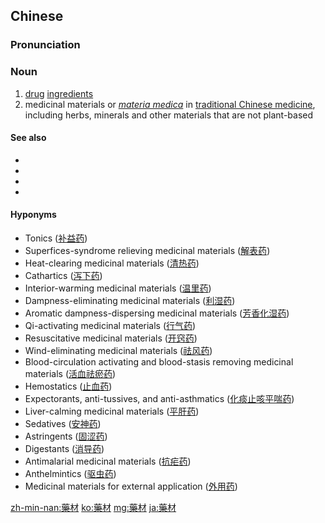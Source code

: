{{also|药材}}
==Chinese==
{{zh-forms|s=药材}}

===Pronunciation===
{{zh-pron
|m=yàocái
|c=joek6 coi4
|h=pfs=yo̍k-chhài
|mn=io̍h-châi
|cat=n
}}

===Noun===
{{zh-noun}}

# [[drug]] [[ingredient]]s
# medicinal materials or ''[[materia medica]]'' in [[traditional Chinese medicine]], including herbs, minerals and other materials that are not plant-based

====See also====
* {{zh-l|藥}}
* {{zh-l|藥品}}
* {{zh-l|藥物}}
* {{zh-l|中藥}}

====Hyponyms====
{{rel-top|hyponyms}}
* Tonics ([[补益药]])
* Superfices-syndrome relieving medicinal materials ([[解表药]])
* Heat-clearing medicinal materials ([[清热药]])
* Cathartics ([[泻下药]])
* Interior-warming medicinal materials ([[温里药]])
* Dampness-eliminating medicinal materials ([[利湿药]])
* Aromatic dampness-dispersing medicinal materials ([[芳香化湿药]])
* Qi-activating medicinal materials ([[行气药]])
* Resuscitative medicinal materials ([[开窍药]])
* Wind-eliminating medicinal materials ([[祛风药]])
* Blood-circulation activating and blood-stasis removing medicinal materials ([[活血祛瘀药]])
* Hemostatics ([[止血药]])
* Expectorants, anti-tussives, and anti-asthmatics ([[化痰止咳平喘药]])
* Liver-calming medicinal materials ([[平肝药]])
* Sedatives ([[安神药]])
* Astringents ([[固涩药]])
* Digestants ([[消导药]])
* Antimalarial medicinal materials ([[抗疟药]])
* Anthelmintics ([[驱虫药]])
* Medicinal materials for external application ([[外用药]])
{{rel-bottom}}

[[zh-min-nan:藥材]]
[[ko:藥材]]
[[mg:藥材]]
[[ja:藥材]]